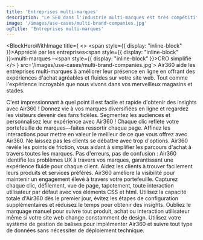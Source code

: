 ```yaml
---
title: 'Entreprises multi-marques'
description: "Le SEO dans l'industrie multi-marques est très compétitif. Les grandes marques (y compris Google) dominent les résultats de recherche, laissant peu de place aux inefficacités."
image: '/images/use-cases/multi-brand-companies.jpg'
ogTitle: 'Entreprises multi-marques'
---
```


<BlockHeroWithImage title={
    <>
      <span style={{ display: "inline-block" }}>Apprécié par les entreprises</span><span style={{ display: "inline-block" }}>multi-marques –</span><span style={{ display: "inline-block" }}>CRO simplifié</span>
    </>
  } src='/images/use-cases/multi-brand-companies.jpg'>
  Air360 aide les entreprises multi-marques à améliorer leur présence en ligne en offrant des expériences d'achat agréables et fluides sur votre site web. Tout comme l'expérience incroyable que nous vivons dans vos merveilleux magasins et stades.
</BlockHeroWithImage>

<BlockTestimonial name='Aircaribes' src='/logo-brand/air-caraibes.svg'>
  C'est impressionnant à quel point il est facile et rapide d'obtenir des insights avec Air360 !
</BlockTestimonial>

<SlideFeature title='Comment Air360 aide-t-il les entreprises multi-marques ?'>
  <Slide title='Créer des expériences qui convertissent' src='/images/use-cases/slides/slide1.svg' shadow={false}>
    Donnez vie à vos marques diversifiées en ligne et regardez les visiteurs devenir des fans fidèles. Segmentez les audiences et personnalisez leur expérience avec Air360 !
  </Slide>
  <Slide title='La meilleure version possible de chaque page' src='/images/use-cases/slides/slide2.svg' shadow={false}>
    Chaque clic reflète votre portefeuille de marques—faites ressortir chaque page. Affinez les interactions pour mettre en valeur le meilleur de ce que vous offrez avec Air360.
  </Slide>
  <Slide title="Simplifiez l'expérience d'achat" src='/images/use-cases/slides/slide3.svg' shadow={false}>
    Ne laissez pas les clients se débattre avec trop d'options. Air360 révèle les points de friction, vous aidant à simplifier les parcours d'achat à travers toutes les marques.
  </Slide>
  <Slide title='Maintenez votre site en bon état de marche' src='/images/use-cases/slides/slide4.svg' shadow={false}>
    Pas d'erreurs, pas de confusion : Air360 identifie les problèmes UX à travers vos marques, garantissant une expérience fluide pour chaque client.
  </Slide>
  <Slide title='Gardez vos clients satisfaits' src='/images/use-cases/slides/slide5.svg' shadow={false}>
    Aidez les clients à trouver facilement leurs produits et services préférés. Air360 améliore la visibilité pour maintenir un engagement élevé à travers votre portefeuille.
  </Slide>
</SlideFeature>

<GalleryBlocks title='Comme un voyage dans le temps – mais plus facile !'>
  <Block title='Suivi automatique' icon='robot-astromech' color='orange'>
    Capturez chaque clic, défilement, vue de page, tapotement, toute interaction utilisateur par défaut avec vos éléments CSS et html.
  </Block>
  <Block title="Prêt à l'emploi" icon='bolt' color='purple'>
    Utilisez la capacité totale d'Air360 dès le premier jour, évitez les étapes de configuration supplémentaires et réduisez le temps pour obtenir des insights.
  </Block>
  <Block title='Sans étiquette' icon='tag' color='orange'>
    Oubliez le marquage manuel pour suivre tout produit, achat ou interaction utilisateur même si votre site web change constamment de design.
  </Block>
  <Block title='Sans code' icon='code' color='purple'>
    Utilisez votre système de gestion de balises pour implémenter Air360 et suivre tout type de données sans nécessiter de déploiement technique.
  </Block>
</GalleryBlocks>

<BlockSection lp>
  <LaundryList lang="fr" items={['Créer des expériences qui convertissent', 'La meilleure version possible de chaque page', "Simplifier l'expérience d'achat", 'Maintenir votre site en bon état de fonctionnement', 'Garder vos clients satisfaits']} />
</BlockSection>

<BlockFeature title='Tout ce dont vous avez besoin pour créer la meilleure expérience utilisateur possible'>
  <Feature name='Suivi automatique' icon='robot-astromech' />
  <Feature name='Collecte de données personnalisée' icon='database' />
  <Feature name="Détection d'erreurs sans code" icon='message-exclamation' />
  <Feature name='Segments avancés' icon='square-kanban' />
  <Feature name="Analyse de l'entonnoir" icon='filter-circle-dollar' />
  <Feature name='Parcours utilisateur' icon='cart-shopping' />
  <Feature name='Analyse sur la page' icon='user-magnifying-glass' />
  <Feature name='Replays de session' icon='clapperboard-play' />
</BlockFeature>

<BlockSection className='mb-15'>
  <IncreaseConversionWrapper />
</BlockSection>

